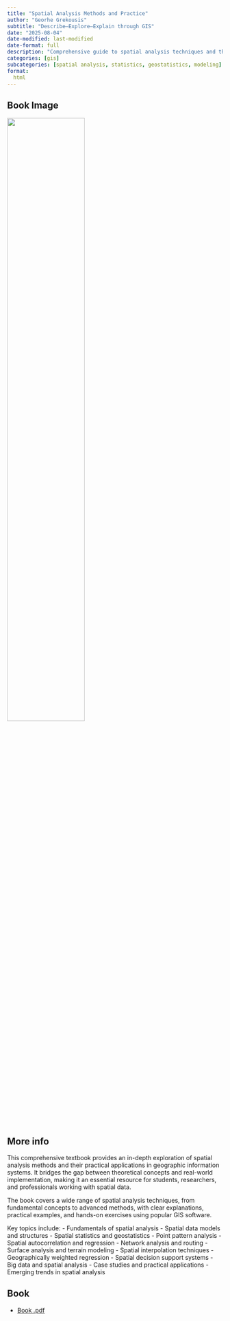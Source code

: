 ```yaml
---
title: "Spatial Analysis Methods and Practice"
author: "Georhe Grekousis"
subtitle: "Describe–Explore–Explain through GIS"
date: "2025-08-04"
date-modified: last-modified
date-format: full
description: "Comprehensive guide to spatial analysis techniques and their applications in GIS"
categories: [gis]
subcategories: [spatial analysis, statistics, geostatistics, modeling]
format:
  html
---
```


## Book Image

![](/books/SpatialAnalysisMethods.png){width="60%"}

## More info

This comprehensive textbook provides an in-depth exploration of spatial analysis methods and their practical applications in geographic information systems. It bridges the gap between theoretical concepts and real-world implementation, making it an essential resource for students, researchers, and professionals working with spatial data.

The book covers a wide range of spatial analysis techniques, from fundamental concepts to advanced methods, with clear explanations, practical examples, and hands-on exercises using popular GIS software.

Key topics include:
- Fundamentals of spatial analysis
- Spatial data models and structures
- Spatial statistics and geostatistics
- Point pattern analysis
- Spatial autocorrelation and regression
- Network analysis and routing
- Surface analysis and terrain modeling
- Spatial interpolation techniques
- Geographically weighted regression
- Spatial decision support systems
- Big data and spatial analysis
- Case studies and practical applications
- Emerging trends in spatial analysis

## Book

- [Book .pdf](/books/SpatialAnalysisMethods.pdf){width="60%"}
